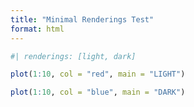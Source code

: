 ```yaml
---
title: "Minimal Renderings Test"
format: html
---
```


```r

#| renderings: [light, dark]

plot(1:10, col = "red", main = "LIGHT")

plot(1:10, col = "blue", main = "DARK")

```